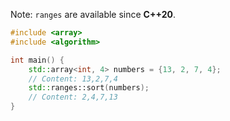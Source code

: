 Note: `ranges` are available since **C++20**.

```cpp
#include <array>
#include <algorithm>

int main() {
	std::array<int, 4> numbers = {13, 2, 7, 4};
	// Content: 13,2,7,4
	std::ranges::sort(numbers);
	// Content: 2,4,7,13
}
```
